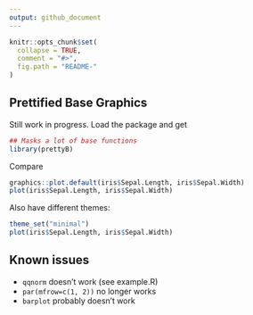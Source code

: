 ```yaml
---
output: github_document
---
```


<!-- README.md is generated from README.Rmd. Please edit that file -->

```r
knitr::opts_chunk$set(
  collapse = TRUE,
  comment = "#>",
  fig.path = "README-"
)
```

## Prettified Base Graphics

Still work in progress. Load the package and get 

```r
## Masks a lot of base functions
library(prettyB)
```

Compare
```r
graphics::plot.default(iris$Sepal.Length, iris$Sepal.Width)
plot(iris$Sepal.Length, iris$Sepal.Width)
```

Also have different themes:

```r
theme_set("minimal")
plot(iris$Sepal.Length, iris$Sepal.Width)
```


## Known issues

  * `qqnorm` doesn't work (see example.R)
  * `par(mfrow=c(1, 2))`  no longer works
  * `barplot` probably doesn't work
